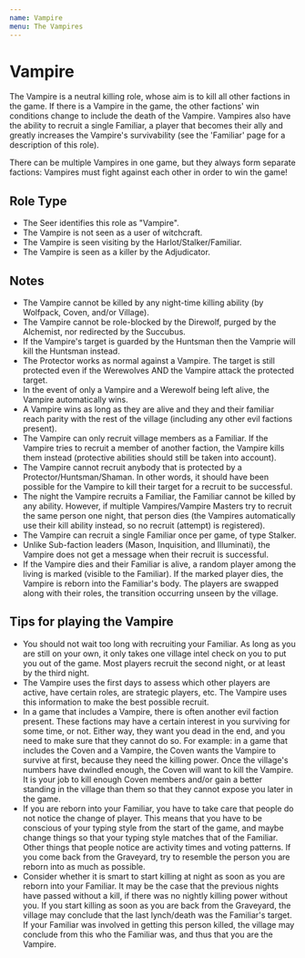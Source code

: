 ```yaml
---
name: Vampire
menu: The Vampires
---
```


# Vampire

The Vampire is a neutral killing role, whose aim is to kill all other
factions in the game. If there is a Vampire in the game, the other
factions' win conditions change to include the death of the Vampire.
Vampires also have the ability to recruit a single Familiar, a player
that becomes their ally and greatly increases the Vampire's
survivability (see the 'Familiar' page for a description of this role).

There can be multiple Vampires in one game, but they always form
separate factions: Vampires must fight against each other in order to
win the game\!

## Role Type

  - The Seer identifies this role as "Vampire".
  - The Vampire is not seen as a user of witchcraft.
  - The Vampire is seen visiting by the Harlot/Stalker/Familiar.
  - The Vampire is seen as a killer by the Adjudicator.

## Notes

  - The Vampire cannot be killed by any night-time killing ability (by
    Wolfpack, Coven, and/or Village).
  - The Vampire cannot be role-blocked by the Direwolf, purged by the
    Alchemist, nor redirected by the Succubus.
  - If the Vampire's target is guarded by the Huntsman then the Vamprie
    will kill the Huntsman instead.
  - The Protector works as normal against a Vampire. The target is still
    protected even if the Werewolves AND the Vampire attack the
    protected target.
  - In the event of only a Vampire and a Werewolf being left alive, the
    Vampire automatically wins.
  - A Vampire wins as long as they are alive and they and their familiar
    reach parity with the rest of the village (including any other evil
    factions present).
  - The Vampire can only recruit village members as a Familiar. If the
    Vampire tries to recruit a member of another faction, the Vampire
    kills them instead (protective abilities should still be taken into
    account).
  - The Vampire cannot recruit anybody that is protected by a
    Protector/Huntsman/Shaman. In other words, it should have been
    possible for the Vampire to kill their target for a recruit to be
    successful.
  - The night the Vampire recruits a Familiar, the Familiar cannot be
    killed by any ability. However, if multiple Vampires/Vampire Masters
    try to recruit the same person one night, that person dies (the
    Vampires automatically use their kill ability instead, so no recruit
    (attempt) is registered).
  - The Vampire can recruit a single Familiar once per game, of type
    Stalker.
  - Unlike Sub-faction leaders (Mason, Inquisition, and Illuminati), the
    Vampire does not get a message when their recruit is successful.
  - If the Vampire dies and their Familiar is alive, a random player
    among the living is marked (visible to the Familiar). If the marked
    player dies, the Vampire is reborn into the Familiar's body. The
    players are swapped along with their roles, the transition occurring
    unseen by the village.

## Tips for playing the Vampire

  - You should not wait too long with recruiting your Familiar. As long
    as you are still on your own, it only takes one village intel check
    on you to put you out of the game. Most players recruit the second
    night, or at least by the third night.
  - The Vampire uses the first days to assess which other players are
    active, have certain roles, are strategic players, etc. The Vampire
    uses this information to make the best possible recruit.
  - In a game that includes a Vampire, there is often another evil
    faction present. These factions may have a certain interest in you
    surviving for some time, or not. Either way, they want you dead in
    the end, and you need to make sure that they cannot do so. For
    example: in a game that includes the Coven and a Vampire, the Coven
    wants the Vampire to survive at first, because they need the killing
    power. Once the village's numbers have dwindled enough, the Coven
    will want to kill the Vampire. It is your job to kill enough Coven
    members and/or gain a better standing in the village than them so
    that they cannot expose you later in the game.
  - If you are reborn into your Familiar, you have to take care that
    people do not notice the change of player. This means that you have
    to be conscious of your typing style from the start of the game, and
    maybe change things so that your typing style matches that of the
    Familiar. Other things that people notice are activity times and
    voting patterns. If you come back from the Graveyard, try to
    resemble the person you are reborn into as much as possible.
  - Consider whether it is smart to start killing at night as soon as
    you are reborn into your Familiar. It may be the case that the
    previous nights have passed without a kill, if there was no nightly
    killing power without you. If you start killing as soon as you are
    back from the Graveyard, the village may conclude that the last
    lynch/death was the Familiar's target. If your Familiar was involved
    in getting this person killed, the village may conclude from this
    who the Familiar was, and thus that you are the Vampire.
